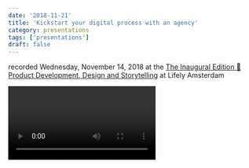 ```yaml
---
date: '2018-11-21'
title: 'Kickstart your digital process with an agency'
category: presentations
tags: ['presentations']
draft: false
---
```


recorded Wednesday, November 14, 2018 at the [The Inaugural Edition 🎉 Product Development, Design and Storytelling](https://www.meetup.com/Digital-Product-design-arts/events/254608346/) at Lifely Amsterdam

<Video id="1VjgjBICR8Y" mediaprovider="youtube"/>
